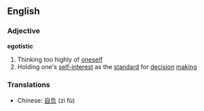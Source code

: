 ==English==
===Adjective===
'''egotistic'''
#Thinking too highly of [[oneself]]
#Holding one's [[self-interest]] as the [[standard]] for [[decision]] [[making]]

===Translations===
*Chinese: [[自负]] (zì fù)